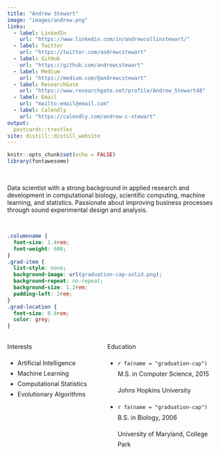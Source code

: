 ```yaml
---
title: "Andrew Stewart"
image: "images/andrew.png"
links:
  - label: LinkedIn
    url: "https://www.linkedin.com/in/andrewcollinstewart/"
  - label: Twitter
    url: "https://twitter.com/andrewcstewart"
  - label: GitHub
    url: "https://github.com/andrewcstewart"
  - label: Medium
    url: "https://medium.com/@andrewcstewart"
  - label: ResearchGate
    url: "https://www.researchgate.net/profile/Andrew_Stewart48"
  - label: Email
    url: "mailto:email@email.com"
  - label: Calendly
    url: "https://calendly.com/andrew-c-stewart"
output:
  postcards::trestles
site: distill::distill_website  
---
```


```r
knitr::opts_chunk$set(echo = FALSE)
library(fontawesome)
``` 
 
<br>

Data scientist with a strong background in applied research and development in computational biology, scientific computing, machine learning, and statistics. Passionate about improving business processes through sound experimental design and analysis.

<br>


```css
.columnname {
  font-size: 1.4rem; 
  font-weight: 600;
}
.grad-item {
  list-style: none; 
  background-image: url(graduation-cap-solid.png); 
  background-repeat: no-repeat;  
  background-size: 1.2rem; 
  padding-left: 2rem;
}
.grad-location {
  font-size: 0.8rem;
  color: grey;
}
```


:::: {style="display: grid; grid-template-columns: 40% 50%; grid-column-gap: 30px; line-height: 1.5rem;"}

::: {}
<span class = "columnname"> Interests </span>


* Artificial Intelligence
* Machine Learning
* Computational Statistics
* Evolutionary Algorithms

:::

::: {}
<span class = "columnname"> Education </span>


<ul>
 
<li class = "grad-item"> `r fa(name = "graduation-cap")` M.S. in Computer Science, 2015 <br>
<p class = "grad-location"> Johns Hopkins University </p> </li>
<li class = "grad-item"> `r fa(name = "graduation-cap")` B.S. in Biology, 2006 <br> <p class = "grad-location"> University of Maryland, College Park </p> 
</li>

</ul>
:::
::::